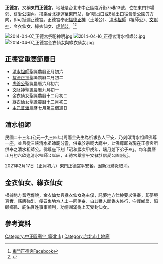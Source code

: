'''正德宮'''，又稱'''東門正德宮'''，地址是台北市中正區臨沂街75巷13號，位在東門市場旁、信愛公園內。搭乘台北捷運至[[東門站_(台北市)|東門站]]，從1號出口或8號出口往信愛公園的方向，即可抵達正德宮。正德宮奉祀[[福德正神|福德正神]]（土地公）、[[清水祖師|清水祖師]]（祖師公）、[[財神|文財神]]、金衣仙女、綠衣仙女、[[虎爺|虎爺公]]。<ref>[https://zh-tw.facebook.com/F.zheng.de 東門正德宮Facebook]</ref><ref>{{Cite web |url=https://tudigong.business.site/ |title=東門正德宮-臺北市中正區土地公廟 |access-date=2019-08-14 |archive-date=2019-08-14 |archive-url=https://web.archive.org/web/20190814173859/https://tudigong.business.site/ |dead-url=no }}</ref>

[[File:2014-04-07_正德宮祭祀神明.jpg|thumb]]	
[[File:2014-04-16_正德宮清水祖師公.jpg|thumb]]	
[[File:2014-04-07_正德宮金衣仙女與綠衣仙女.jpg|thumb]]

==正德宮重要節慶日 ==
*[[清水祖師|清水祖師]]聖誕農曆正月初六
*[[福德正神|福德正神]]聖誕農曆二月初二
*[[虎爺|虎爺公]]聖誕農曆六月初六
*[[財神|文財神]]聖誕農曆九月初一
*金衣仙女聖誕農曆十二月初二
*綠衣仙女聖誕農曆十二月初二
*[[中元普渡|中元普渡]]農曆七月第三個週日

== 清水祖師 ==
民國二十三年(公元一九三四年)周雨金先生為祈求族人平安，乃刻印清水祖師佛尊一座，並且從三峽清水祖師廟分靈，供奉於宗祠大廳中，此佛尊即為現在正德宮所供奉之清水祖師公。佛尊座下刻「昭和歲次甲戌年，端月爐下弟子奉」。每年農曆正月初六欣逢清水祖師公誕辰，正德宮舉辦平安餐於信愛公園附近。

2021年2月17日（正月初六）東門正德宮平安餐，因新冠肺炎取消。

== 金衣仙女、綠衣仙女 ==
根據地方耆老傳說，金衣仙女與綠衣仙女為主僕，託夢地方仕紳要求供奉，其夢境真實、感應強烈，便召集地方人士一同供奉，自此受人間香火修行，守護鄉里、照顧鄉民、庇佑百姓事事順利，功德圓滿得上天受封仙女。

== 參考資料 ==
{{Reflist}}

[[Category:中正區廟宇_(臺北市)|Category:中正區廟宇 (臺北市)]]
[[Category:台北市土地廟|Category:台北市土地廟]]